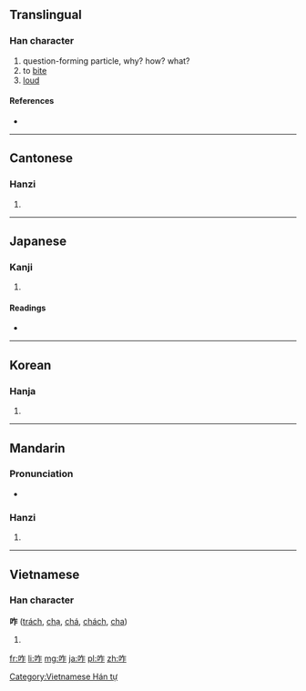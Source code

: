 {{also|昨}}
==Translingual==

===Han character===
{{Han char|rn=30|rad=口|as=05|sn=8|four=6801<sub>1</sub>|canj=口人尸 (ROS)}}

# question-forming particle, why? how? what?
# to [[bite]]
# [[loud]]

====References====
* {{Han ref|kx=0184.160|dkj=03488|dj=0404.010|hdz=10601.090|uh=548B|ud=21643|bh=A951|bd=43345}}

----

==Cantonese==

===Hanzi===
{{yue-hanzi|jyut=|y=ja1, ja3 jaak3}}

# {{defn|lang=yue|sort=口05}}

----

==Japanese==

===Kanji===
{{ja-kanji|grade=|rs=口05}}

# {{defn|lang=ja|sort=口05}}

====Readings====
* {{ja-readings|on=[[さく]] (saku), [[さ]] (sa)|kun=[[くう]] (kuu), [[くらう]] (kurau), [[かむ]] (kamu)}}

----

==Korean==

===Hanja===
{{ko-hanja|hangeul=사|rv=sa|mr=sa}}

# {{defn|lang=ko|sort=口05}}

----

==Mandarin==

===Pronunciation===
* {{audio|Zh-za.ogg|Audio}}

===Hanzi===
{{cmn-hanzi|pin=[[zé]] ([[ze2]]), [[zhà]] ([[zha4]])|wg=tse<sup>2</sup>, cha<sup>4</sup>}}

# {{defn|lang=cmn|sort=口05}}

----

==Vietnamese==

===Han character===
'''咋''' ([[trách]], [[chạ]], [[chá]], [[chách]], [[cha]])

# {{defn|lang=vi}}

[[Category:Vietnamese Hán tự]]

[[fr:咋]]
[[li:咋]]
[[mg:咋]]
[[ja:咋]]
[[pl:咋]]
[[zh:咋]]
